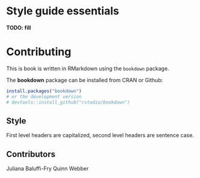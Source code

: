 # Style guide essentials

**TODO: fill**


# Contributing

This is book is written in RMarkdown using the `bookdown` package.

The **bookdown** package can be installed from CRAN or Github:

```r
install.packages("bookdown")
# or the development version
# devtools::install_github("rstudio/bookdown")
```



## Style
First level headers are capitalized, second level headers are sentence case. 



## Contributors
Juliana Baluffi-Fry
Quinn Webber

